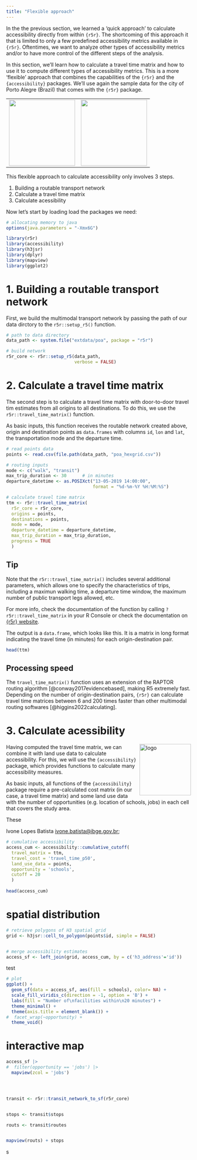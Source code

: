 ```yaml
---
title: "Flexible approach"
---
```


In the the previous section, we learned a 'quick approach' to calculate accessibility directly from within `{r5r}`. The shortcoming of this approach it that is limited to only a few predefined accessibility metrics available in `{r5r}`. Oftentimes, we want to analyze other types of accessibility metrics and/or to have more control of the different steps of the analysis.

In this section, we'll learn how to calculate a travel time matrix and how to use it to compute different types of accessibility metrics. This is a more 'flexible' approach that combines the capabilities of the `{r5r}` and the `{accessibility}` packages. We'll use again the sample data for the city of Porto Alegre (Brazil) that comes with the `{r5r}` package.

<!-- package logos side by side  -->
<div style="text-align: center">
<table><tr><td><img src='/images/r5r_logo.png' width="180"></td><td><img src='/images/accessibility_logo.png' width="180"></td></tr></table>
</div>


This flexible  approach to calculate accessibility only involves 3 steps.

1. Building a routable transport network
2. Calculate a travel time matrix
3. Calculate acessibility

Now let's start by loading load the packages we need:

```r
# allocating memory to java
options(java.parameters = "-Xmx6G")

library(r5r)
library(accessibility)
library(h3jsr)
library(dplyr)
library(mapview)
library(ggplot2)
```


# 1. Building a routable transport network

First, we build the multimodal transport network by passing the path of our data dirctory to the `r5r::setup_r5()` function.

```r
# path to data directory
data_path <- system.file("extdata/poa", package = "r5r")

# build network  
r5r_core <- r5r::setup_r5(data_path, 
                          verbose = FALSE)

```

# 2. Calculate a travel time matrix

The second step is to calculate a travel time matrix with door-to-door travel tim estimates from all origins to all destinations. To do this, we use the `r5r::travel_time_matrix()` function.

As basic inputs, this function receives the routable network created above, origin and destination points as `data.frames` with columns `id`, `lon` and `lat`, the transportation mode and the departure time.

```r
# read points data
points <- read.csv(file.path(data_path, "poa_hexgrid.csv"))

# routing inputs
mode <- c("walk", "transit")
max_trip_duration <- 30      # in minutes
departure_datetime <- as.POSIXct("13-05-2019 14:00:00",
                                 format = "%d-%m-%Y %H:%M:%S")

# calculate travel time matrix
ttm <- r5r::travel_time_matrix(
  r5r_core = r5r_core,
  origins = points,
  destinations = points,
  mode = mode,
  departure_datetime = departure_datetime,
  max_trip_duration = max_trip_duration,
  progress = TRUE
  )
```

::: {.callout-tip}
## Tip
Note that the `r5r::travel_time_matrix()` includes several additional parameters, which allows one to specify the characteristics of trips, including a maximun walking time, a departure time window, the maximum number of public transport legs allowed, etc.

For more info, check the documentation of the function by calling `?r5r::travel_time_matrix` in your R Console or check the documentation on [{r5r} website](https://ipeagit.github.io/r5r/reference/travel_time_matrix.html).
:::

The output is a `data.frame`, which looks like this. It is a matrix in long format indicating the travel time (in minutes) for each origin-destination pair.

```r
head(ttm)
```


::: {.callout-note appearance="simple"}
## Processing speed

The `travel_time_matrix()` function uses an extension of the RAPTOR routing algorithm [@conway2017evidencebased], making R5 extremely fast. Depending on the number of origin-destination pairs, `{r5r}` can calculate travel time matrices between 6 and 200 times faster than other multimodal routing softwares [@higgins2022calculating].
:::


# 3. Calculate acessibility 

<img align="right" src="/images/acessibility_logo.png?raw=true" alt="logo" width="140"> 

Having computed the travel time matrix, we can combine it with land use data to calculate accessibility. For this, we will use the `{accessibility}` package, which provides  functions to calculate many accessibility measures. 

As basic inputs, all functions of the `{accessibility}` package require a pre-calculated cost matrix (in our case, a travel time matrix) and some land use data with the number of opportunities (e.g. location of schools, jobs) in each cell that covers the study area.

These 

Ivone Lopes Batista <ivone.batista@ibge.gov.br>;





```r
# cumulative accessibility
access_cum <- accessibility::cumulative_cutoff(
  travel_matrix = ttm, 
  travel_cost = 'travel_time_p50',
  land_use_data = points,
  opportunity = 'schools',
  cutoff = 20
  )
  
head(access_cum)


```



# spatial distribution
```r
# retrieve polygons of H3 spatial grid
grid <- h3jsr::cell_to_polygon(points$id, simple = FALSE)


# merge accessibility estimates
access_sf <- left_join(grid, access_cum, by = c('h3_address'='id'))

```


test

```r
# plot
ggplot() +
  geom_sf(data = access_sf, aes(fill = schools), color= NA) +
  scale_fill_viridis_c(direction = -1, option = 'B') +
  labs(fill = "Number of\nfacilities within\n20 minutes") +
  theme_minimal() +
  theme(axis.title = element_blank()) +
#  facet_wrap(~opportunity) +
  theme_void()

```


# interactive map

```r
access_sf |>
#  filter(opportunity == 'jobs') |>
  mapview(zcol = 'jobs')




transit <- r5r::transit_network_to_sf(r5r_core)


stops <- transit$stops

routs <- transit$routes


mapview(routs) + stops


```

s